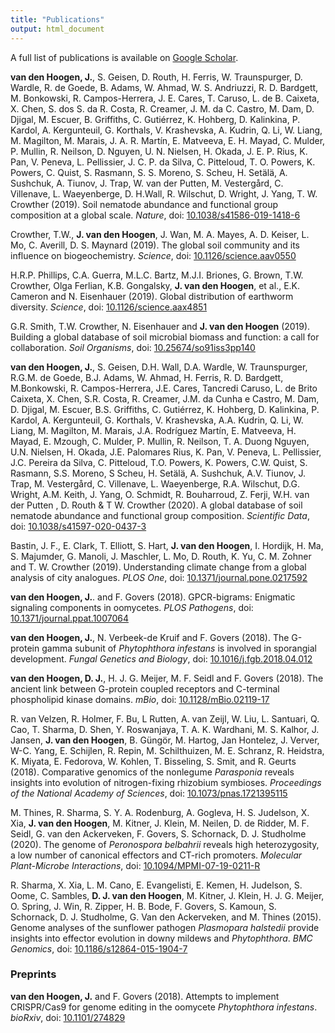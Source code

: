 ```yaml
---
title: "Publications"
output: html_document
---
```


<link rel="stylesheet" href="styles.css" type="text/css">

<!-- ## Crowther Lab, ETH Zürich -->
A full list of publications is available on [Google Scholar](https://scholar.google.com/citations?user=0Pl8Q1EAAAAJ&hl=en).

**van den Hoogen, J.**, S. Geisen, D. Routh, H. Ferris, W. Traunspurger, D. Wardle, R. de Goede, B. Adams, W. Ahmad, W. S. Andriuzzi, R. D. Bardgett, M. Bonkowski, R. Campos-Herrera, J. E. Cares, T. Caruso, L. de B. Caixeta, X. Chen, S. dos S. da R. Costa, R. Creamer, J. M. da C. Castro, M. Dam, D. Djigal, M. Escuer, B. Griffiths, C. Gutiérrez, K. Hohberg, D. Kalinkina, P. Kardol, A. Kergunteuil, G. Korthals, V. Krashevska, A. Kudrin, Q. Li, W. Liang, M. Magilton, M. Marais, J. A. R. Martín, E. Matveeva, E. H. Mayad, C. Mulder, P. Mullin, R. Neilson, D. Nguyen, U. N. Nielsen, H. Okada, J. E. P. Rius, K. Pan, V. Peneva, L. Pellissier, J. C. P. da Silva, C. Pitteloud, T. O. Powers, K. Powers, C. Quist, S. Rasmann, S. S. Moreno, S. Scheu, H. Setälä, A. Sushchuk, A. Tiunov, J. Trap, W. van der Putten, M. Vestergård, C. Villenave, L. Waeyenberge, D. H.Wall, R. Wilschut, D. Wright, J. Yang, T. W. Crowther (2019). Soil nematode abundance and functional group composition at a global scale. *Nature*, doi: [10.1038/s41586-019-1418-6](https://www.nature.com/articles/s41586-019-1418-6)

Crowther, T.W., **J. van den Hoogen**, J. Wan, M. A. Mayes, A. D. Keiser, L. Mo, C. Averill, D. S. Maynard (2019). The global soil community and its influence on biogeochemistry. *Science*, doi: [10.1126/science.aav0550](https://science.sciencemag.org/content/365/6455/eaav0550)

H.R.P. Phillips, C.A. Guerra, M.L.C. Bartz, M.J.I. Briones, G. Brown, T.W. Crowther, Olga Ferlian, K.B. Gongalsky, **J. van den Hoogen**, et al., E.K. Cameron and N. Eisenhauer (2019). Global distribution of earthworm diversity. *Science*, doi: [10.1126/science.aax4851](https://doi.org/10.1126/science.aax4851)

G.R. Smith, T.W. Crowther, N. Eisenhauer and **J. van den Hoogen** (2019). Building a global database of soil microbial biomass and function: a call for collaboration. *Soil Organisms*, doi: [10.25674/so91iss3pp140](http://soil-organisms.org/index.php/SO/article/view/112)

**van den Hoogen, J.**, S. Geisen, D.H. Wall, D.A. Wardle, W. Traunspurger, R.G.M. de Goede, B.J. Adams, W. Ahmad, H. Ferris, R. D. Bardgett, M.Bonkowski, R. Campos-Herrera, J.E. Cares, Tancredi Caruso, L. de Brito Caixeta, X. Chen, S.R. Costa, R. Creamer, J.M. da Cunha e Castro, M. Dam, D. Djigal, M. Escuer, B.S. Griffiths, C. Gutiérrez, K. Hohberg, D. Kalinkina, P. Kardol, A. Kergunteuil, G. Korthals, V. Krashevska, A.A. Kudrin, Q. Li, W. Liang, M. Magilton, M. Marais, J.A. Rodríguez Martín, E. Matveeva, H. Mayad, E. Mzough, C. Mulder, P. Mullin, R. Neilson, T. A. Duong Nguyen, U.N. Nielsen, H. Okada, J.E. Palomares Rius, K. Pan, V. Peneva, L. Pellissier, J.C. Pereira da Silva, C. Pitteloud, T.O. Powers, K. Powers, C.W. Quist, S. Rasmann, S.S. Moreno, S Scheu, H. Setälä, A. Sushchuk, A.V. Tiunov, J. Trap, M. Vestergård, C. Villenave, L. Waeyenberge, R.A. Wilschut, D.G. Wright, A.M. Keith, J. Yang, O. Schmidt, R. Bouharroud, Z. Ferji, W.H. van der Putten , D. Routh & T W. Crowther (2020). A global database of soil nematode abundance and functional group composition. *Scientific Data*, doi: [10.1038/s41597-020-0437-3](https://www.nature.com/articles/s41597-020-0437-3)

Bastin, J. F., E. Clark, T. Elliott, S. Hart, **J. van den Hoogen**, I. Hordijk, H. Ma, S. Majumder, G. Manoli, J. Maschler, L. Mo, D. Routh, K. Yu, C. M. Zohner and T. W. Crowther (2019). Understanding climate change from a global analysis of city analogues. *PLOS One*, doi: [10.1371/journal.pone.0217592](https://journals.plos.org/PLOSone/article?id=10.1371/journal.pone.0217592)

**van den Hoogen, J.**. and F. Govers (2018). GPCR-bigrams: Enigmatic signaling components in oomycetes. *PLOS Pathogens*, doi: [10.1371/journal.ppat.1007064](https://journals.plos.org/plospathogens/article?id=10.1371/journal.ppat.1007064)

**van den Hoogen, J.**, N. Verbeek-de Kruif and F. Govers (2018). The G-protein gamma subunit of *Phytophthora infestans* is involved in sporangial development. *Fungal Genetics and Biology*, doi: [10.1016/j.fgb.2018.04.012](https://www.sciencedirect.com/science/article/pii/S1087184518300719)

**van den Hoogen, D. J.**, H. J. G. Meijer, M. F. Seidl and F. Govers (2018). The ancient link between G-protein coupled receptors and C-terminal phospholipid kinase domains. *mBio*, doi: [10.1128/mBio.02119-17](https://mbio.asm.org/content/9/1/e02119-17)

R. van Velzen, R. Holmer, F. Bu, L Rutten, A. van Zeijl, W. Liu, L. Santuari, Q. Cao, T. Sharma, D. Shen, Y. Roswanjaya, T. A. K. Wardhani, M. S. Kalhor, J. Jansen, **J. van den Hoogen**, B. Güngör, M. Hartog, Jan Hontelez, J. Verver, W-C. Yang, E. Schijlen, R. Repin, M. Schilthuizen, M. E. Schranz, R. Heidstra, K. Miyata, E. Fedorova, W. Kohlen, T. Bisseling, S. Smit, and R. Geurts (2018). Comparative genomics of the nonlegume *Parasponia* reveals insights into evolution of nitrogen-fixing rhizobium symbioses. *Proceedings of the National Academy of Sciences*, doi: [10.1073/pnas.1721395115](https://www.pnas.org/content/115/20/E4700)

M. Thines, R. Sharma, S. Y. A. Rodenburg, A. Gogleva, H. S. Judelson, X. Xia, **J. van den Hoogen**, M. Kitner, J. Klein, M. Neilen, D. de Ridder, M. F. Seidl, G. van den Ackerveken, F. Govers, S. Schornack, D. J. Studholme (2020). The genome of *Peronospora belbahrii* reveals high heterozygosity, a low number of canonical effectors and CT-rich promoters. *Molecular Plant-Microbe Interactions*, doi: [10.1094/MPMI-07-19-0211-R](https://apsjournals.apsnet.org/doi/abs/10.1094/MPMI-07-19-0211-R)

R. Sharma, X. Xia, L. M. Cano, E. Evangelisti, E. Kemen, H. Judelson, S. Oome, C. Sambles, **D. J. van den Hoogen**, M. Kitner, J. Klein, H. J. G. Meijer, O. Spring, J. Win, R. Zipper, H. B. Bode, F. Govers, S. Kamoun, S. Schornack, D. J. Studholme, G. Van den Ackerveken, and M. Thines (2015). Genome analyses of the sunflower pathogen *Plasmopara halstedii* provide insights into effector evolution in downy mildews and *Phytophthora*. *BMC Genomics*, doi: [10.1186/s12864-015-1904-7](https://bmcgenomics.biomedcentral.com/articles/10.1186/s12864-015-1904-7)

### Preprints

**van den Hoogen, J.** and F. Govers (2018). Attempts to implement CRISPR/Cas9 for genome editing in the oomycete *Phytophthora infestans*. *bioRxiv*, doi: [10.1101/274829](https://www.biorxiv.org/content/10.1101/274829v2)
